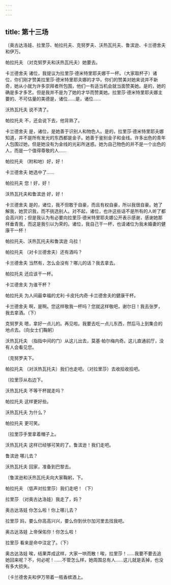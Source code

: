 ```yaml
---
---
---
```

title: 第十三场
---




〔奥古达洛娃、拉里莎、帕拉托夫、克努罗夫、沃热瓦托夫、鲁滨逊、卡兰德舍夫和伊万。





帕拉托夫 （对克努罗夫和沃热瓦托夫）她要去。

卡兰德舍夫 诸位，我提议为拉里莎·德米特里耶夫娜干一杯。（大家取杯子）诸位，你们刚才赞美拉里莎·德米特里耶夫娜的才华。你们的赞美对她来说并不新奇，她从小就为许多崇拜者所包围，他们一有适当机会就当面赞美她。是的，她的确是多才多艺。但是我并不是为了她的才华而赞美她。拉里莎·德米特里耶夫娜主要的、不可估量的美德是，诸位……是，诸位……

沃热瓦托夫 说不清了。

帕拉托夫 不，还会说下去，他背熟了。

卡兰德舍夫 是，诸位，是她善于识别人和物色人。是的，拉里莎·德米特里耶夫娜知道，并不是所有发光的东西都是金子。她善于鉴别金子和金线。许多出色的青年人包围过她，但是她没有为金线的光彩所迷惑。她为自己物色的并不是一个出色的人，而是一个值得尊敬的人……

帕拉托夫 （附和地）好，好！

卡兰德舍夫 她选中了……

帕拉托夫 您！好，好！

沃热瓦托夫和鲁滨逊 好，好！

卡兰德舍夫 是的，诸位，我不但敢于自豪，而且有权自豪，所以我很自豪。她了解我，她赏识我，而不挑选别人。对不起，诸位，也许这些话不是所有的人听了都会高兴的；但是我认为有必要向拉里莎·德米特里耶夫娜公开表示感谢，感谢她那样垂青我，而这是我引以为荣的。诸位，我自己干一杯，也请诸位为我未婚妻的健康干一杯！

帕拉托夫、沃热瓦托夫和鲁滨逊 乌拉！

帕拉托夫 （对卡兰德舍夫）还有酒吗？

卡兰德舍夫 当然有，怎么会没有？哪儿的话？我去拿去。

帕拉托夫 还应该干一杯。

卡兰德舍夫 为谁干杯？

帕拉托夫 为人间最幸福的尤利·卡皮托内奇·卡兰德舍夫的健康干杯。

卡兰德舍夫 啊，是啊。您这样敬我一杯吗？您就这样敬吧，谢尔日！我去张罗，我去拿酒。（下）

克努罗夫 嗯，拿好一点儿的。再见啦。我要去吃一点儿东西，然后马上到集合的地点去。（向女士们鞠躬）

沃热瓦托夫 （指指中间的门）从这儿出去，莫基·帕尔梅内奇。这儿直通前厅，没有人会看见您。

〔克努罗夫下。

帕拉托夫 （对沃热瓦托夫）我们也走吧。（对拉里莎）去收拾收拾吧。

〔拉里莎从右边下。

沃热瓦托夫 不等干杯就走吗？

帕拉托夫 这样更好些。

沃热瓦托夫 为什么？

帕拉托夫 更可笑。

〔拉里莎手里拿着帽子上。

沃热瓦托夫 这样已经够可笑的了。鲁滨逊！我们走吧。

鲁滨逊 哪儿去？

沃热瓦托夫 回家，准备到巴黎去。

〔鲁滨逊和沃热瓦托夫向大家鞠躬，下。

帕拉托夫 （低声对拉里莎）我们走吧！（下）

拉里莎 （对奥古达洛娃）我走了，妈？

奥古达洛娃 你怎么啦！你上哪儿去？

拉里莎 妈，要么你高高兴兴，要么你到伏尔加河里去找我吧。

奥古达洛娃 上帝保佑你！你怎么啦！

拉里莎 看来是命中注定了。（下）

奥古达洛娃 唉，结果弄成这样，大家一哄而散！唉，拉里莎！……我要不要去追她回来呢？不，何必呢！……不管怎么样，她周围总有人……这儿就是丢掉，也没有多大损失。

〔卡兰德舍夫和伊万带着一瓶香槟酒上。